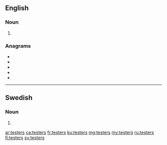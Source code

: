 ==English==

===Noun===
{{head|en|noun plural form}}

# {{plural of|tester|lang=en}}

===Anagrams===
* {{l|en|restest}}
* {{l|en|retests}}
* {{l|en|setters}}
* {{l|en|streets}}
* {{l|en|tersest}}

----

==Swedish==

===Noun===
{{head|sv|noun form}}

# {{sv-noun-form-indef-gen-pl|test}}

[[ar:testers]]
[[ca:testers]]
[[fr:testers]]
[[ku:testers]]
[[mg:testers]]
[[my:testers]]
[[ru:testers]]
[[fi:testers]]
[[sv:testers]]